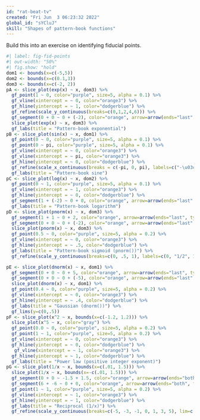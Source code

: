 ```yaml
---
id: "rat-beat-tv"
created: "Fri Jun  3 06:23:32 2022"
global_id: "sYCluJ"
skill: "Shapes of pattern-book functions"
---
```



Build this into an exercise on identifying fiducial points. 

```r
#| label: fig-fid-points
#| out-width: "50%"
#| fig.show: "hold"
dom1 <- bounds(x=c(-5,5))
dom2 <- bounds(x=c(0.1,3))
dom3 <- bounds(x=c(-2, 2))
pA <- slice_plot(exp(x) ~ x, dom3) %>%
  gf_point(1 ~ 0, color="purple", size=5, alpha = 0.1) %>%
  gf_vline(xintercept = ~ 0, color="orange3") %>%
  gf_hline(yintercept = ~ 1, color="dodgerblue") %>%
  gf_refine(scale_y_continuous(breaks=c(0,1,2,4,6))) %>%
  gf_segment(0 + 0 ~ 0 + (-2), color="orange", arrow=arrow(ends="last", type="closed")) %>%
  slice_plot(exp(x) ~ x, dom3) %>%
  gf_labs(title = "Pattern-book exponential")
pB <- slice_plot(sin(x) ~ x, dom1) %>%
  gf_point(0 ~ 0, color="purple", size=5, alpha = 0.1) %>%
  gf_point(0 ~ pi, color="purple", size=5, alpha = 0.1) %>%
  gf_vline(xintercept = ~ 0, color="orange3") %>%
  gf_vline(xintercept = ~ pi, color="orange3") %>%
  gf_hline(yintercept = ~ 0, color="dodgerblue") %>%
  gf_refine(scale_x_continuous(breaks = c(-pi, 0, pi), labels=c("-\u03c0", 0, "\u03c0"))) %>%
  gf_labs(title = "Pattern-book sine")
pC <- slice_plot(log(x) ~ x, dom2) %>%
  gf_point(0 ~ 1, color="purple", size=5, alpha = 0.1) %>%
  gf_vline(xintercept = ~ 1, color="orange3") %>%
  gf_hline(yintercept = ~ 0, color="dodgerblue") %>%
  gf_segment(1 + (-2) ~ 0 + 0, color="orange", arrow=arrow(ends="last", type="closed")) %>%
  gf_labs(title = "Pattern-book logarithm")
pD <- slice_plot(pnorm(x) ~ x, dom3) %>%
  gf_segment(1 + 1 ~ 0 + 2, color="orange", arrow=arrow(ends="last", type="closed")) %>%
  gf_segment(0 + 0 ~ 0 + (-2), color="orange", arrow=arrow(ends="last", type="closed")) %>%
  slice_plot(pnorm(x) ~ x, dom3) %>%
  gf_point(0.5 ~ 0, color="purple", size=5, alpha = 0.2) %>%
  gf_vline(xintercept = ~ 0, color="orange3") %>%
  gf_hline(yintercept = ~ .5, color="dodgerblue") %>%
  gf_labs(title = "Pattern-book sigmoid (pnorm())") %>%
  gf_refine(scale_y_continuous(breaks=c(0, .5, 1), labels=c(0, "1/2", 1)))

pE <- slice_plot(dnorm(x) ~ x, dom1) %>%
  gf_segment(0 + 0 ~ 0 + 5, color="orange", arrow=arrow(ends="last", type="closed")) %>%
  gf_segment(0 + 0 ~ 0 + (-5), color="orange", arrow=arrow(ends="last", type="closed")) %>%
  slice_plot(dnorm(x) ~ x, dom1) %>%
  gf_point(0.4 ~ 0, color="purple", size=5, alpha = 0.2) %>%
  gf_vline(xintercept = ~ 0, color="orange3") %>%
  gf_hline(yintercept = ~ .4, color="dodgerblue") %>%
  gf_labs(title = "Gaussian (dnorm())") %>%
  gf_lims(y=c(0,.5))
pF <- slice_plot(x^2 ~ x, bounds(x=c(-1.2, 1.2))) %>%
  slice_plot(x^5 ~ x, color="gray") %>%
  gf_point(0.0 ~ 0, color="purple", size=5, alpha = 0.2) %>%
  gf_point(1 ~ 1, color="purple", size=5, alpha = 0.2) %>%
  gf_vline(xintercept = ~ 0, color="orange3") %>%
  gf_hline(yintercept = ~ 0, color="dodgerblue") %>%
   gf_vline(xintercept = ~ 1, color="orange3") %>%
  gf_hline(yintercept = ~ 1, color="dodgerblue") %>%
  gf_labs(title = "Power law (positive integer exponent)") 
pG <- slice_plot(1/x ~ x, bounds(x=c(.01, 1.5))) %>%
  slice_plot(1/x ~ x, bounds(x=-c(.01, 1.5))) %>%
  gf_segment(0 + 0 ~ -1.5 + 1.5, color="orange", arrow=arrow(ends="both", type="closed")) %>%
  gf_segment(6 + -6 ~ 0 + 0, color="orange", arrow=arrow(ends="both", type="closed")) %>%
  gf_point(1 ~ 1, color="purple", size=5, alpha = 0.2) %>%
  gf_vline(xintercept = ~ 1, color="orange3") %>%
  gf_hline(yintercept = ~ 1, color="dodgerblue") %>%
  gf_labs(title = "Reciprocal (1/x)") %>%
  gf_refine(scale_y_continuous(breaks=c(-5, -3, -1, 0, 1, 3, 5), lim=c(-6,6)))
```

